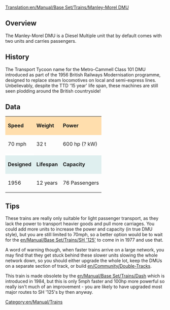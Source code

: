 [[Translation:en/Manual/Base Set/Trains/Manley-Morel DMU]]

==Overview==

The Manley-Morel DMU is a Diesel Multiple unit that by default comes with two units and carries passengers.

==History==

The Transport Tycoon name for the Metro-Cammell Class 101 DMU introduced as part of the 1956 British Railways Modernisation programme, designed to replace steam locomotives on local and semi-express lines. Unbelievably, despite the TTD '15 year' life span, these machines are still seen plodding around the British countryside!

==Data==
{| cellspacing="3" align="center"

|style="background:#ffdead;"| '''Speed'''
|style="background:#ffdead;"| '''Weight'''
|style="background:#ffdead;"| '''Power'''
|-
| 70 mph
| 32 t
| 600 hp (? kW)
|-
|style="background:white;"colspan='4'| 
|-
|style="background:#dfefef;"|'''Designed'''
|style="background:#dfefef;"|'''Lifespan'''
|style="background:#dfefef;"|'''Capacity'''
|-
| 1956
| 12 years
| 76 Passengers
|}

==Tips==
These trains are really only suitable for light passenger transport, as they lack the power to transport heavier goods and pull more carriages.  You could add more units to increase the power and capacity (in true DMU style), but you are still limited to 70mph, so a better option would be to wait for the [[en/Manual/Base Set/Trains/SH '125']] to come in in 1977 and use that.  

A word of warning though, when faster trains arrive on a large network, you may find that they get stuck behind these slower units slowing the whole network down, so you should either upgrade the whole lot, keep the DMUs on a separate section of track, or build [[en/Community/Double-Tracks]].

This train is made obsolete by the [[en/Manual/Base Set/Trains/Dash]] which is introduced in 1984, but this is only 5mph faster and 100hp more powerful so really isn't much of an improvement - you are likely to have upgraded most major routes to SH '125's by then anyway.

[[Category:en/Manual/Trains]]